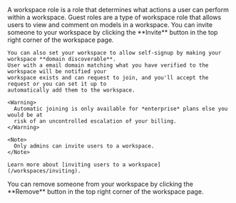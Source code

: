 <AccordionGroup>
  <Accordion title="What is a workspace role?">
    A workspace role is a role that determines what actions a user can perform within a workspace.
  </Accordion>
  <Accordion title="What are guest roles?">
    Guest roles are a type of workspace role that allows users to view and comment on models in a workspace.
  </Accordion>
  <Accordion title="How do i invite someone to my workspace?">
    You can invite someone to your workspace by clicking the **Invite** button in the top right corner of the workspace page.
  
    You can also set your workspace to allow self-signup by making your workspace **domain discoverable**.
    User with a email domain matching what you have verified to the workspace will be notified your 
    workspace exists and can request to join, and you'll accept the request or you can set it up to 
    automatically add them to the workspace.

    <Warning>
      Automatic joining is only available for *enterprise* plans else you would be at 
      risk of an uncontrolled escalation of your billing.
    </Warning>

    <Note>
      Only admins can invite users to a workspace.
    </Note>

    Learn more about [inviting users to a workspace](/workspaces/inviting).
  </Accordion>
  <Accordion title="How do i remove someone from my workspace?">
    You can remove someone from your workspace by clicking the **Remove** button in the top right corner of the workspace page.
  </Accordion>
</AccordionGroup>

